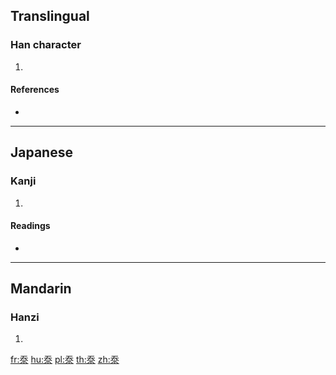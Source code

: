 ==Translingual==

===Han character===
{{Han char|rn=85|rad=水|as=04|sn=8|four=|canj=HKE,MKE|ids=⿱天氺}}

# {{defn|Han|sort=水04}}

====References====
* {{Han ref|kx=0611.190|dkj=17210|dj=1005.010|hdz=31557.060|uh=6C97|ud=27799}}

----

==Japanese==

===Kanji===
{{ja-kanji|grade=|rs=水04}}

# {{defn|lang=ja|sort=水04}}

====Readings====
* {{ja-readings|on=[[てん]] (ten)|kun=[[もおえる]] (mooeru), [[もおう]] (moou)}}

----

==Mandarin==

===Hanzi===
{{cmn-hanzi|pin=[[pāng]] ([[pang1]]), [[tiān]] ([[tian1]])|wg=p'ang<sup>1</sup>, t'ien<sup>1</sup>}}

# {{defn|lang=cmn|sort=水04}}

[[fr:沗]]
[[hu:沗]]
[[pl:沗]]
[[th:沗]]
[[zh:沗]]